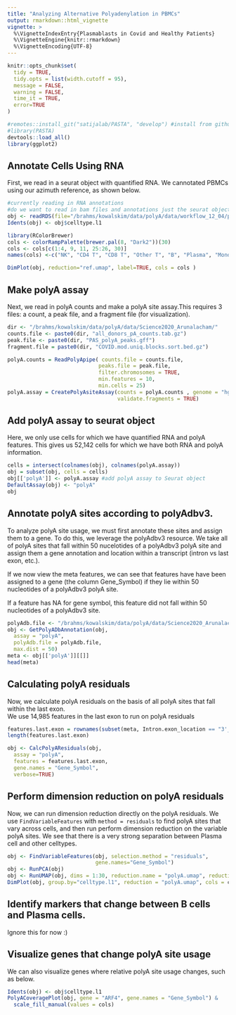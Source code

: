 ```yaml
---
title: "Analyzing Alternative Polyadenylation in PBMCs"
output: rmarkdown::html_vignette
vignette: >
  %\VignetteIndexEntry{Plasmablasts in Covid and Healthy Patients}
  %\VignetteEngine{knitr::rmarkdown}
  %\VignetteEncoding{UTF-8}
---
```


```r
knitr::opts_chunk$set(
  tidy = TRUE,
  tidy.opts = list(width.cutoff = 95),
  message = FALSE,
  warning = FALSE,
  time_it = TRUE, 
  error=TRUE
)
```


```r
#remotes::install_git("satijalab/PASTA", "develop") #install from github to have latest version
#library(PASTA)
devtools::load_all()
library(ggplot2)

```

## Annotate Cells Using RNA
First, we read in a seurat object with quantified RNA. We cannotated PBMCs
using our azimuth reference, as shown below. 
```r
#currently reading in RNA annotations
#do we want to read in bam files and annotations just the seurat object?
obj <- readRDS(file="/brahms/kowalskim/data/polyA/data/workflow_12_04/plasmablasts/covid_rna_seurat_obj.Rds")
Idents(obj) <- obj$celltype.l1

library(RColorBrewer)
cols <- colorRampPalette(brewer.pal(8, "Dark2"))(30)
cols <- cols[c(1:4, 9, 11, 25:26, 30)]
names(cols) <-c("NK", "CD4 T", "CD8 T", "Other T", "B", "Plasma", "Mono", "DC", "Other")

DimPlot(obj, reduction="ref.umap", label=TRUE, cols = cols )
```

## Make polyA assay
Next, we read in polyA counts and make a polyA site assay.This requires 3 files:
a count, a peak file, and a fragment file (for visualization).
```r
dir <- "/brahms/kowalskim/data/polyA/data/Science2020_Arunalacham/"
counts.file <- paste0(dir, "all_donors_pA_counts.tab.gz")
peak.file <- paste0(dir, "PAS_polyA_peaks.gff")
fragment.file = paste0(dir, "COVID.mod.uniq.blocks.sort.bed.gz")

polyA.counts = ReadPolyApipe( counts.file = counts.file, 
                             peaks.file = peak.file, 
                             filter.chromosomes = TRUE,
                             min.features = 10, 
                             min.cells = 25)
polyA.assay = CreatePolyAsiteAssay(counts = polyA.counts , genome = "hg38", fragments = fragment.file, 
                                   validate.fragments = TRUE)

```


## Add polyA assay to seurat object 
Here, we only use cells for which we have quantified RNA and polyA features. 
This gives us 52,142 cells for which we have both RNA and polyA information.
```r
cells = intersect(colnames(obj), colnames(polyA.assay))
obj = subset(obj, cells = cells)
obj[['polyA']] <- polyA.assay #add polyA assay to Seurat object 
DefaultAssay(obj) <- "polyA"
obj 
```


## Annotate polyA sites according to polyAdbv3.
To analyze polyA site usage, we must first annotate these sites and assign them to a gene. 
To do this, we leverage the polyAdbv3 resource. We take all of polyA sites that 
fall within 50 nucelotides of a polyAdbv3 polyA site and assign them a gene annotation and 
location within a transcript (intron vs last exon, etc.).

If we now view the meta features, we can see that features have have been assigned
to a gene (the column Gene_Symbol) if they 
lie within 50 nucleotides of a polyAdbv3 polyA site. 

If a feature has NA for gene symbol, this feature did not fall within 50 nucleotides 
of a polyAdbv3 site. 

```r
polyAdb.file <- "/brahms/kowalskim/data/polyA/data/Science2020_Arunalacham/human_PAS_hg38.txt"
obj <- GetPolyADbAnnotation(obj, 
  assay = "polyA",
  polyAdb.file = polyAdb.file,
  max.dist = 50)
meta <- obj[['polyA']][[]]
head(meta)
```
## Calculating polyA residuals 
Now, we calculate polyA residuals on the basis of all polyA sites that fall within the last exon.  
We use 14,985 features in the last exon to run on polyA residuals

```r
features.last.exon = rownames(subset(meta, Intron.exon_location == "3'_most_exon"))
length(features.last.exon) 

obj <- CalcPolyAResiduals(obj, 
  assay = "polyA",
  features = features.last.exon,
  gene.names = "Gene_Symbol",
  verbose=TRUE)
```


## Perform dimension reduction on polyA residuals 
Now, we can run dimension reduction directly on the polyA residuals. We use 
`FindVariableFeatures` with `method = residuals` to find polyA sites that vary 
across cells, and then run perform dimension reduction on the variable polyA sites. 
We see that there is a very strong separation between Plasma cell and other celltypes.
```r
obj <- FindVariableFeatures(obj, selection.method = "residuals", 
                            gene.names="Gene_Symbol")
obj <- RunPCA(obj)
obj <- RunUMAP(obj, dims = 1:30, reduction.name = "polyA.umap", reduction.key = "polyAUMAP_")
DimPlot(obj, group.by="celltype.l1", reduction = "polyA.umap", cols = cols)
```

## Identify markers that change between B cells and Plasma cells. 
Ignore this for now :) 


## Visualize genes that change polyA site usage
We can also visualize genes where relative polyA site usage changes, such as below.

```r
Idents(obj) <- obj$celltype.l1
PolyACoveragePlot(obj, gene = "ARF4", gene.names = "Gene_Symbol") & 
  scale_fill_manual(values = cols)
```



